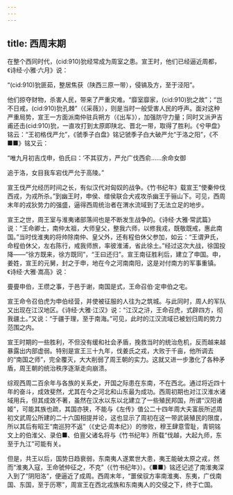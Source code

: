```yaml
---
---
---
```

title: 西周末期
---



在整个西同时代，(cid:910)狁经常成为周室之患。宣王时，他们已经逼近周都，《诗经·小雅·六月》说：

“(cid:910)狁匪茹，整居焦获（陕西三原一带），侵镐及方，至于泾阳”。

他们掠夺财物，杀害人民，带来了严重灾难。“靡室靡家，(cid:910)狁之故”；“岂不日戒，(cid:910)狁孔棘”（《采薇》），则是当时一般受害人民的呼声。面对这种严重局势，宣王一方面派南仲驻兵朔方（《出车》），加强防守力量；同时又派尹吉甫还击(cid:910)狁，一直攻打到太原即陕北、晋北一带，取得了胜利。《兮甲盘》铭云：“王初格伐严允”，《虢季子白盘》铭记虢季子白大破严允“于洛之阳”，《不■■》铭又云：

“唯九月初吉戊申，伯氏曰：‘不其驭方，严允广伐西俞……余命女御

追于洛，女目我车宕伐严允于高陵。”

宣王伐严允经历时间之长，有似汉代对匈奴的战争。《竹书纪年》载宣王“使秦仲伐西戎，为戎所杀。”到幽王时，申侯、缯侯联合犬戎攻杀幽王于骊山下。可见，西周末年的戎狄势力的强盛，逼得西周统治者在渭水流域到了无法立足的地步。

宣王之世，周王室与淮夷诸部落间也是不断发生战争的。《诗经·大雅·常武篇》说：“王命卿士，南仲太祖，大师皇父，整我六师，以修我戎，既敬既戒，惠此南国。”当时伐淮夷的将帅除南仲、皇父外，还有程伯休父参加，如云：“王谓尹氏，命程伯休父，左右陈行，戒我师旅，率彼淮浦，省此徐土。”经过这次大战，徐国投降——“徐方既来，徐方既同”，“王曰还归”。宣王南征胜利后，建立了申国。申，姜姓，宣王的元舅，封之于申，地在今之河南南阳，这是对付南方的军事重镇。《诗经·大雅·嵩高》说：

亹亹申伯，王缵之事，于邑于谢，南国是式，王命召伯·定申伯之宅。

宣王命令召伯虎为申伯经营，并使被征服的人往为之筑城。与此同时，周人的军队又出现在江汉地区。《诗经·大雅·江汉》说：“江汉之浒，王命召虎，式辟四方，彻我疆土。”又说：“于疆于理，至于南海。”可见，此时的江汉流域已被划归周的势力范围之内。

宣王时期的一些胜利，不但没有缓和社会矛盾，挽救当时的统治危机，反而越来越暴露出内部虚弱。特别是宣王三十九年，伐姜氏之戎，大败于千亩，他所调去的“南国之师”，完全覆灭，大大削弱了周王朝的实力。这就又进一步激化了各种矛盾，周王朝的统治秩序逐渐走向崩溃。

综观西周二百余年与各族的关系史，开国之际患在东南，不在西北。通过将近四十年的奋斗，成效斐然，尤其在今之河北和山东最为成功。西周初期也对江汉淮水诸域用兵，但其成效不著，虽然在汉水以东以北建立了一些殖民邦国，所谓“汉阳诸姬”，可能其族也疏，其国亦狭，不能与《左传》值公二十四年周大夫富辰所述周初文武周公所建的二十六国相提并论，这也显示了周初在这一带武装殖民的限度，所以其后有昭王“南巡狩不返”（《史记·周本纪》）的惨败，穆王肆意雪耻，青铜铭文上的伯淮父、录伯■、伯亶父诸名将与《竹书纪年》所载“伐越，大起九师，东至于九江”可能有关。

但是，共王以后，国势日趋衰弱，东南夷人遂累世大患，夷王能破太原之戎，然而“淮夷入寇，王命虢仲征之，不克”（《竹书纪年》）。《■■》铭还记述了南淮夷深入到了“阴阳洛”，便逼近了成周。西周末年，“噩侯驭方率南淮夷、东夷，广伐南国、东国，至于历寒”，周宣王在西北戎族和东南夷人的交侵之下，终于亡国。